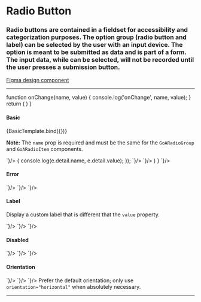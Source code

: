 
<Meta title="Components/Radio Button" />

# Radio Button

### Radio buttons are contained in a fieldset for accessibility and categorization purposes. The option group (radio button and label) can be selected by the user with an input device. The option is meant to be submitted as data and is part of a form. The input data, while can be selected, will not be recorded until the user presses a submission button.

[Figma design component](https://www.figma.com/file/3pb2IK8s2QUqWieH79KdN7/DIO-DS---Components?node-id=102%3A26)

---

  function onChange(name, value) {
    console.log('onChange', name, value);
  }
  return (
    <GoARadioGroup name="basic" value="orange" onChange={onChange}>
      <GoARadioItem name="basic" label="Red" value="red" />
      <GoARadioItem name="basic" label="Blue" value="blue" />
      <GoARadioItem name="basic" label="Orange" value="orange"/>
    </GoARadioGroup>
  )
}

#### Basic

<Story name="Basic">{BasicTemplate.bind({})}</Story>

**Note:** The `name` prop is required and must be the same for the `GoARadioGroup` and `GoARadioItem` components.

<Tabs>
  <Tab label="Web Component">
    <CodeSnippet lang="html" code={`
      <goa-radio-group id="my-color" name="color" value="orange">
        <goa-radio-item name="color" value="red" />
        <goa-radio-item name="color" value="blue" />
        <goa-radio-item name="color" value="orange" />
      </goa-radio-group>
    `}/>
    <CodeSnippet lang="js" code={`
      const el = document.findById("my-color");
      el.addEventListener("_change", (e) => {
        console.log(e.detail.name, e.detail.value);
      });
    `}/>
  </Tab>
  <Tab label="Angular">
    <CodeSnippet lang="html" code={`
      <goa-radio-group name="color" value="orange" (_change)="onChange()">
        <goa-radio-item name="color" value="red"></goa-radio-item>
        <goa-radio-item name="color" value="blue"></goa-radio-item>
        <goa-radio-item name="color" value="orange"></goa-radio-item>
      </goa-radio-group>
    `}/>
    <CodeSnippet lang="ts" code={`
      export class MyComponent {
        onChange(e) {
          console.log('onChange', e.detail.name, e.detail.value);
        }
      }
    `}/>
  </Tab>
  <Tab label="React">
    <CodeSnippet lang="tsx" code={`
        function onChange(name: string, value: string) {
          console.log('onChange', name, value);
        }
        return (
          <GoARadioGroup name="color" value="orange" onChange={onChange}>
            <GoARadioItem name="color" value="red" />
            <GoARadioItem name="color" value="blue" />
            <GoARadioItem name="color" value="orange"/>
          </GoARadioGroup>
        )
      }
    `}/>
  </Tab>
</Tabs>


#### Error

<Story name="Error">
  <GoARadioGroup name="error" value="orange" error={true}>
    <GoARadioItem name="error" value="red" />
    <GoARadioItem name="error" value="blue" />
    <GoARadioItem name="error" value="orange"/>
  </GoARadioGroup>
</Story>

<Tabs>
  <Tab label="Web Component">
    <CodeSnippet lang="html" code={`
      <goa-radio-group name="color" value="orange" error>
        <goa-radio-item name="color" value="red" />
        <goa-radio-item name="color" value="blue" />
        <goa-radio-item name="color" value="orange" />
      </goa-radio-group>
    `}/>
  </Tab>
  <Tab label="Angular">
    <CodeSnippet lang="html" code={`
      <goa-radio-group name="color" value="orange" error">
        <goa-radio-item name="color" value="red"></goa-radio-item>
        <goa-radio-item name="color" value="blue"></goa-radio-item>
        <goa-radio-item name="color" value="orange"></goa-radio-item>
      </goa-radio-group>
    `}/>
  </Tab>
  <Tab label="React">
    <CodeSnippet lang="tsx" code={`
      <GoARadioGroup name="color" value="orange" error={true}>
        <GoARadioItem name="color" value="red" />
        <GoARadioItem name="color" value="blue" />
        <GoARadioItem name="color" value="orange"/>
      </GoARadioGroup>
    `}/>
  </Tab>
</Tabs>

#### Label

Display a custom label that is different that the `value` property.

<Story name="Label">
  <GoARadioGroup name="disabled" value="orange" disabled={true}>
    <GoARadioItem name="disabled" label="Red" value="red" />
    <GoARadioItem name="disabled" label="Blue" value="blue" />
    <GoARadioItem name="disabled" label="Orange" value="orange"/>
  </GoARadioGroup>
</Story>

<Tabs>
  <Tab label="Web Component">
    <CodeSnippet lang="html" code={`
      <goa-radio-group name="color" value="orange" disabled>
        <goa-radio-item name="color" label="Red" value="red" />
        <goa-radio-item name="color" label="Blue" value="blue" />
        <goa-radio-item name="color" label="Orange" value="orange" />
      </goa-radio-group>
    `}/>
  </Tab>
  <Tab label="Angular">
    <CodeSnippet lang="html" code={`
      <goa-radio-group name="color" value="orange" disabled">
        <goa-radio-item name="color" label="Red" value="red"></goa-radio-item>
        <goa-radio-item name="color" label="Blue" value="blue"></goa-radio-item>
        <goa-radio-item name="color" label="Orange" value="orange"></goa-radio-item>
      </goa-radio-group>
    `}/>
  </Tab>
  <Tab label="React">
    <CodeSnippet lang="tsx" code={`
      <GoARadioGroup name="color" value="orange" onChange={noop} disabled={true}>
        <GoARadioItem name="color" label="Red" value="red" />
        <GoARadioItem name="color" label="Blue" value="blue" />
        <GoARadioItem name="color" label="Orange" value="orange"/>
      </GoARadioGroup>
    `}/>
  </Tab>
</Tabs>

#### Disabled

<Story name="Disabled">
  <GoARadioGroup name="disabled" value="orange" disabled={true}>
    <GoARadioItem name="disabled" value="red" />
    <GoARadioItem name="disabled" value="blue" />
    <GoARadioItem name="disabled" value="orange"/>
  </GoARadioGroup>
</Story>

<Tabs>
  <Tab label="Web Component">
    <CodeSnippet lang="html" code={`
      <goa-radio-group name="color" value="orange" disabled>
        <goa-radio-item name="color" value="red" />
        <goa-radio-item name="color" value="blue" />
        <goa-radio-item name="color" value="orange" />
      </goa-radio-group>
    `}/>
  </Tab>
  <Tab label="Angular">
    <CodeSnippet lang="html" code={`
      <goa-radio-group name="color" value="orange" disabled">
        <goa-radio-item name="color" value="red"></goa-radio-item>
        <goa-radio-item name="color" value="blue"></goa-radio-item>
        <goa-radio-item name="color" value="orange"></goa-radio-item>
      </goa-radio-group>
    `}/>
  </Tab>
  <Tab label="React">
    <CodeSnippet lang="tsx" code={`
      <GoARadioGroup name="color" value="orange" onChange={noop} disabled={true}>
        <GoARadioItem name="color" value="red" />
        <GoARadioItem name="color" value="blue" />
        <GoARadioItem name="color" value="orange"/>
      </GoARadioGroup>
    `}/>
  </Tab>
</Tabs>

#### Orientation

<Story name="Orientation">
  <GoARadioGroup name="orientation" value="orange" orientation="horizontal">
    <GoARadioItem name="orientation" value="red" />
    <GoARadioItem name="orientation" value="blue" />
    <GoARadioItem name="orientation" value="orange"/>
  </GoARadioGroup>
</Story>

<Tabs>
  <Tab label="Web Component">
    <CodeSnippet lang="html" code={`
      <goa-radio-group name="color" value="orange" orientation="horizontal">
        <goa-radio-item name="color" value="red" />
        <goa-radio-item name="color" value="blue" />
        <goa-radio-item name="color" value="orange" />
      </goa-radio-group>
    `}/>
  </Tab>
  <Tab label="Angular">
    <CodeSnippet lang="html" code={`
      <goa-radio-group name="color" value="orange" orientation="horizontal">
        <goa-radio-item name="color" value="red"></goa-radio-item>
        <goa-radio-item name="color" value="blue"></goa-radio-item>
        <goa-radio-item name="color" value="orange"></goa-radio-item>
      </goa-radio-group>
    `}/>
  </Tab>
  <Tab label="React">
    <CodeSnippet lang="tsx" code={`
      <GoARadioGroup name="color" value="orange" onChange={noop} orientation="horizontal">
        <GoARadioItem name="color" value="red" />
        <GoARadioItem name="color" value="blue" />
        <GoARadioItem name="color" value="orange"/>
      </GoARadioGroup>
    `}/>
  </Tab>
</Tabs>

<Note type="best-practices">
  Prefer the default orientation; only use <code>orientation="horizontal"</code> when absolutely necessary.
</Note>

---

<SupportInfo />
